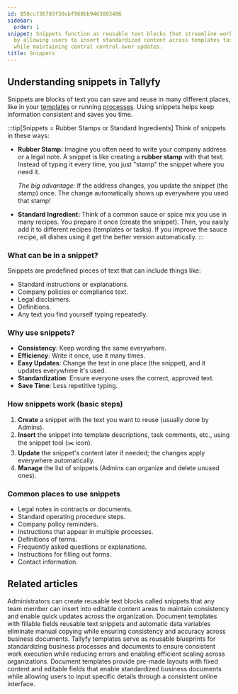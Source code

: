 ```yaml
---
id: 850ccf36703f30cbf960bb9463803486
sidebar:
  order: 1
snippet: Snippets function as reusable text blocks that streamline workflow documentation
  by allowing users to insert standardized content across templates tasks and processes
  while maintaining central control over updates.
title: Snippets
---
```


## Understanding snippets in Tallyfy

Snippets are blocks of text you can save and reuse in many different places, like in your [templates](/products/pro/documenting/templates/) or running [processes](/products/pro/tracking-and-tasks/processes/). Using snippets helps keep information consistent and saves you time.

:::tip[Snippets = Rubber Stamps or Standard Ingredients]
Think of snippets in these ways:

- **Rubber Stamp:** Imagine you often need to write your company address or a legal note. A snippet is like creating a **rubber stamp** with that text. Instead of typing it every time, you just "stamp" the snippet where you need it.

  *The big advantage:* If the address changes, you update the snippet (the stamp) once. The change automatically shows up everywhere you used that stamp!

- **Standard Ingredient:** Think of a common sauce or spice mix you use in many recipes. You prepare it once (create the snippet). Then, you easily add it to different recipes (templates or tasks). If you improve the sauce recipe, all dishes using it get the better version automatically.
:::

### What can be in a snippet?

Snippets are predefined pieces of text that can include things like:
- Standard instructions or explanations.
- Company policies or compliance text.
- Legal disclaimers.
- Definitions.
- Any text you find yourself typing repeatedly.

### Why use snippets?

- **Consistency**: Keep wording the same everywhere.
- **Efficiency**: Write it once, use it many times.
- **Easy Updates**: Change the text in one place (the snippet), and it updates everywhere it's used.
- **Standardization**: Ensure everyone uses the correct, approved text.
- **Save Time**: Less repetitive typing.

### How snippets work (basic steps)

1. **Create** a snippet with the text you want to reuse (usually done by Admins).
2. **Insert** the snippet into template descriptions, task comments, etc., using the snippet tool (✂️ icon).
3. **Update** the snippet's content later if needed; the changes apply everywhere automatically.
4. **Manage** the list of snippets (Admins can organize and delete unused ones).

### Common places to use snippets

- Legal notes in contracts or documents.
- Standard operating procedure steps.
- Company policy reminders.
- Instructions that appear in multiple processes.
- Definitions of terms.
- Frequently asked questions or explanations.
- Instructions for filling out forms.
- Contact information.


<PageTree />


## Related articles
<CardGrid>
<LinkTitleCard header="<b>Snippets > Use snippets</b>" href="/products/pro/documenting/templates/snippets/how-can-i-use-snippets-to-simplify-workflow-in-tallyfy/" > Administrators can create reusable text blocks called snippets that any team member can insert into editable content areas to maintain consistency and enable quick updates across the organization. </LinkTitleCard>
<LinkTitleCard header="<b>Features > Fill in the blanks</b>" href="/products/pro/tutorials/features/fill-in-the-blanks/" > Document templates with fillable fields reusable text snippets and automatic data variables eliminate manual copying while ensuring consistency and accuracy across business documents. </LinkTitleCard>
<LinkTitleCard header="<b>Documenting > Templates</b>" href="/products/pro/documenting/templates/" > Tallyfy templates serve as reusable blueprints for standardizing business processes and documents to ensure consistent work execution while reducing errors and enabling efficient scaling across organizations. </LinkTitleCard>
<LinkTitleCard header="<b>Documenting > Documents</b>" href="/products/pro/documenting/documents/" > Document templates provide pre-made layouts with fixed content and editable fields that enable standardized business documents while allowing users to input specific details through a consistent online interface. </LinkTitleCard>
</CardGrid>